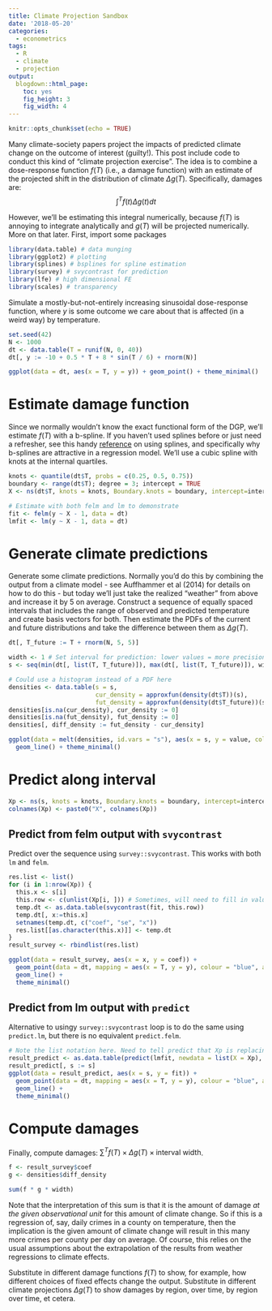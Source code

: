 ```yaml
---
title: Climate Projection Sandbox
date: '2018-05-20'
categories:
  - econometrics
tags:
  - R
  - climate
  - projection
output:
  blogdown::html_page:
    toc: yes
    fig_height: 3
    fig_width: 4
---
```


```r
knitr::opts_chunk$set(echo = TRUE)
```

Many climate-society papers project the impacts of predicted climate change on the outcome of interest (guilty!). This post include code to conduct this kind of "climate projection exercise". The idea is to combine a dose-response function $f(T)$ (i.e., a damage function) with an estimate of the projected shift in the distribution of climate $\Delta g(T)$. Specifically, damages are:
$$ \int^T f(t) \Delta g(t) dt $$

However, we'll be estimating this integral numerically, because $f(T)$ is annoying to integrate analytically and $g(T)$ will be projected numerically. More on that later. First, import some packages
```r
library(data.table) # data munging
library(ggplot2) # plotting
library(splines) # bsplines for spline estimation
library(survey) # svycontrast for prediction
library(lfe) # high dimensional FE 
library(scales) # transparency
```

Simulate a mostly-but-not-entirely increasing sinusoidal dose-response function, where $y$ is some outcome we care about that is affected (in a weird way) by temperature.
```r
set.seed(42)
N <- 1000 
dt <- data.table(T = runif(N, 0, 40))
dt[, y := -10 + 0.5 * T + 8 * sin(T / 6) + rnorm(N)]

ggplot(data = dt, aes(x = T, y = y)) + geom_point() + theme_minimal()
```

# Estimate damage function
Since we normally wouldn't know the exact functional form of the DGP, we'll estimate $f(T)$ with a b-spline. If you haven't used splines before or just need a refresher, see this handy [reference](http://people.stat.sfu.ca/~cschwarz/Consulting/Trinity/Phase2/TrinityWorkshop/Workshop-material-Simon/Intro_to_splines/intro_to_splines_notes.pdf) on using splines, and specifically why b-splines are attractive in a regression model. We'll use a cubic spline with knots at the internal quartiles.

```r
knots <- quantile(dt$T, probs = c(0.25, 0.5, 0.75))
boundary <- range(dt$T); degree = 3; intercept = TRUE
X <- ns(dt$T, knots = knots, Boundary.knots = boundary, intercept=intercept)

# Estimate with both felm and lm to demonstrate
fit <- felm(y ~ X - 1, data = dt)
lmfit <- lm(y ~ X - 1, data = dt)
```

# Generate climate predictions
Generate some climate predictions. Normally you'd do this by combining the output from a climate model - see Auffhammer et al (2014) for details on how to do this - but today we'll just take the realized "weather" from above and increase it by 5 on average. Construct a sequence of equally spaced intervals that includes the range of observed and predicted temperature and create basis vectors for both. Then estimate the PDFs of the current and future distributions and take the difference between them as $\Delta g(T)$. 

```r
dt[, T_future := T + rnorm(N, 5, 5)]

width <- 1 # Set interval for prediction: lower values = more precision (diminishing returns here)
s <- seq(min(dt[, list(T, T_future)]), max(dt[, list(T, T_future)]), width) 

# Could use a histogram instead of a PDF here
densities <- data.table(s = s, 
                        cur_density = approxfun(density(dt$T))(s),
                        fut_density = approxfun(density(dt$T_future))(s))
densities[is.na(cur_density), cur_density := 0]
densities[is.na(fut_density), fut_density := 0]
densities[, diff_density := fut_density - cur_density] 

ggplot(data = melt(densities, id.vars = "s"), aes(x = s, y = value, colour = variable, group = variable)) + 
  geom_line() + theme_minimal()
```


# Predict along interval


```r
Xp <- ns(s, knots = knots, Boundary.knots = boundary, intercept=intercept)
colnames(Xp) <- paste0("X", colnames(Xp))
```

## Predict from felm output with `svycontrast`
Predict over the sequence using `survey::svycontrast`. This works with both `lm` and `felm`.

```r
res.list <- list()
for (i in 1:nrow(Xp)) {
  this.x <- s[i]
  this.row <- c(unlist(Xp[i, ])) # Sometimes, will need to fill in values for other covariates (0s or means?), e.g. ppt
  temp.dt <- as.data.table(svycontrast(fit, this.row))
  temp.dt[, x:=this.x]
  setnames(temp.dt, c("coef", "se", "x"))
  res.list[[as.character(this.x)]] <- temp.dt
}
result_survey <- rbindlist(res.list)

ggplot(data = result_survey, aes(x = x, y = coef)) + 
  geom_point(data = dt, mapping = aes(x = T, y = y), colour = "blue", alpha = 0.5) +
  geom_line() +
  theme_minimal()
```

## Predict from lm output with `predict`
Alternative to usingy `survey::svycontrast` loop is to do the same using `predict.lm`, but there is no equivalent `predict.felm`. 
```r
# Note the list notation here. Need to tell predict that Xp is replacing X o
result_predict <- as.data.table(predict(lmfit, newdata = list(X = Xp), se.fit = T))
result_predict[, s := s]
ggplot(data = result_predict, aes(x = s, y = fit)) + 
  geom_point(data = dt, mapping = aes(x = T, y = y), colour = "blue", alpha = 0.5) +
  geom_line() +
  theme_minimal() 
```

# Compute damages
Finally, compute damages: $\sum^T f(T) \times \Delta g(T) \times \text{interval width}$.

```r
f <- result_survey$coef
g <- densities$diff_density

sum(f * g * width)
```

Note that the interpretation of this sum is that it is the amount of damage _at the given observational unit_ for this amount of climate change. So if this is a regression of, say, daily crimes in a county on temperature, then the implication is the given amount of climate change will result in this many more crimes per county per day on average. Of course, this relies on the usual assumptions about the extrapolation of the results from weather regressions to climate effects.

Substitute in different damage functions $f(T)$ to show, for example, how different choices of fixed effects change the output. Substitute in different climate projections $\Delta g(T)$ to show damages by region, over time, by region over time, et cetera.

